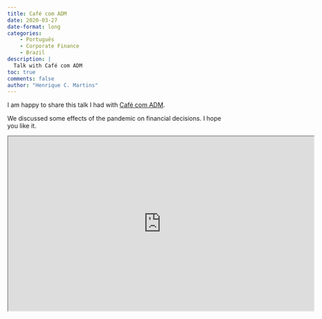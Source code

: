 ```yaml
---
title: Café com ADM
date: 2020-03-27
date-format: long
categories:
    - Português
    - Corporate Finance
    - Brazil
description: |
  Talk with Café com ADM
toc: true
comments: false
author: "Henrique C. Martins"
---
```




I am happy to share this talk I had with [Café com ADM](https://administradores.com.br/podcast/). 

We discussed some effects of the pandemic on financial decisions. I hope you like it.

<iframe width="700" height="400" src="https://www.youtube.com/embed/HbbAKO-DkG8"></iframe>



